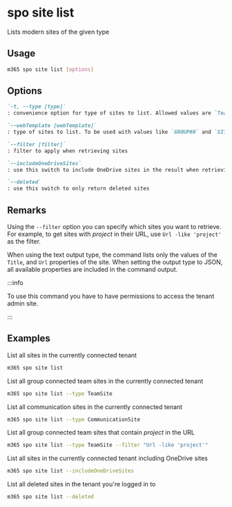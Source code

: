 
# spo site list

Lists modern sites of the given type

## Usage

```sh
m365 spo site list [options]
```

## Options

```md definition-list
`-t, --type [type]`
: convenience option for type of sites to list. Allowed values are `TeamSite,CommunicationSite`.

`--webTemplate [webTemplate]`
: type of sites to list. To be used with values like `GROUP#0` and `SITEPAGEPUBLISHING#0`. Specify either `type` or `webTemplate`, but not both.  

`--filter [filter]`
: filter to apply when retrieving sites

`--includeOneDriveSites`
: use this switch to include OneDrive sites in the result when retrieving sites. Do not specify the `type` or `webTemplate` options when using this.

`--deleted`
: use this switch to only return deleted sites
```

<Global />

## Remarks

Using the `--filter` option you can specify which sites you want to retrieve. For example, to get sites with _project_ in their URL, use `Url -like 'project'` as the filter.

When using the text output type, the command lists only the values of the `Title`, and `Url` properties of the site. When setting the output type to JSON, all available properties are included in the command output.

:::info

To use this command you have to have permissions to access the tenant admin site.

:::
    
## Examples

List all sites in the currently connected tenant

```sh
m365 spo site list
```

List all group connected team sites in the currently connected tenant

```sh
m365 spo site list --type TeamSite
```

List all communication sites in the currently connected tenant

```sh
m365 spo site list --type CommunicationSite
```

List all group connected team sites that contain _project_ in the URL

```sh
m365 spo site list --type TeamSite --filter "Url -like 'project'"
```

List all sites in the currently connected tenant including OneDrive sites

```sh
m365 spo site list --includeOneDriveSites
```

List all deleted sites in the tenant you're logged in to

```sh
m365 spo site list --deleted
```
